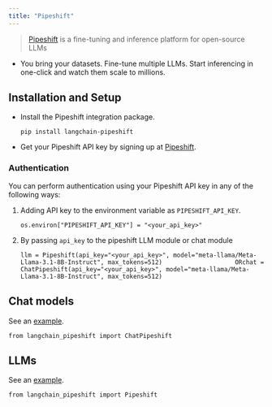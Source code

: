 ```yaml
---
title: "Pipeshift"
---
```


> [Pipeshift](https://pipeshift.com) is a fine-tuning and inference platform for open-source LLMs

* You bring your datasets. Fine-tune multiple LLMs. Start inferencing in one-click and watch them scale to millions.

## Installation and Setup

* Install the Pipeshift integration package.

  ```
  pip install langchain-pipeshift
  ```

* Get your Pipeshift API key by signing up at [Pipeshift](https://pipeshift.com).

### Authentication

You can perform authentication using your Pipeshift API key in any of the following ways:

1. Adding API key to the environment variable as `PIPESHIFT_API_KEY`.

   ```
   os.environ["PIPESHIFT_API_KEY"] = "<your_api_key>"
   ```

2. By passing `api_key` to the pipeshift LLM module or chat module

   ```
   llm = Pipeshift(api_key="<your_api_key>", model="meta-llama/Meta-Llama-3.1-8B-Instruct", max_tokens=512)                    ORchat = ChatPipeshift(api_key="<your_api_key>", model="meta-llama/Meta-Llama-3.1-8B-Instruct", max_tokens=512)
   ```

## Chat models

See an [example](/src/oss/integrations/chat/pipeshift).

```
from langchain_pipeshift import ChatPipeshift
```

## LLMs

See an [example](/src/oss/integrations/llms/pipeshift).

```
from langchain_pipeshift import Pipeshift
```

